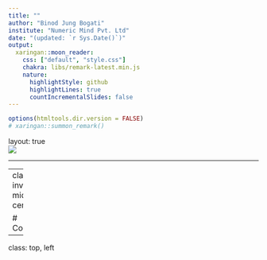```yaml
---
title: ""
author: "Binod Jung Bogati"
institute: "Numeric Mind Pvt. Ltd"
date: "(updated: `r Sys.Date()`)"
output:
  xaringan::moon_reader:
    css: ["default", "style.css"]
    chakra: libs/remark-latest.min.js
    nature:
      highlightStyle: github
      highlightLines: true
      countIncrementalSlides: false
---
```


```r
options(htmltools.dir.version = FALSE)
# xaringan::summon_remark()
```

layout: true
<div class="my-header"></div>
<div class="my-footer"><img src="imgs/nm-logo.png"/></div> 
---

---
class: inverse, middle, center

# Contents

---
class: top, left

##

##

##

